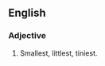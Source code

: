 ==English==

===Adjective===
{{head|en|superlative adjective}}

# {{en-superlative of|minute}} Smallest, littlest, tiniest.